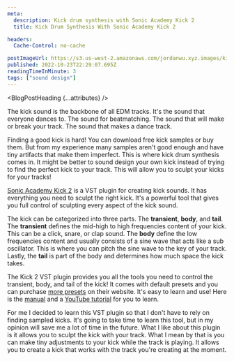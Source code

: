 ```yaml
---
meta:
  description: Kick drum synthesis with Sonic Academy Kick 2
  title: Kick Drum Synthesis With Sonic Academy Kick 2

headers:
  Cache-Control: no-cache

postImageUrl: https://s3.us-west-2.amazonaws.com/jordanwu.xyz.images/kick-drum-synthesis-with-sonic-academy-kick-2.jpg
published: 2022-10-23T22:29:07.695Z
readingTimeInMinute: 3
tags: ["sound design"]
---
```



<BlogPostHeading {...attributes} />

The kick sound is the backbone of all EDM tracks. It's the sound that everyone dances to. The sound for beatmatching. The sound that will make or break your track. The sound that makes a dance track.

Finding a good kick is hard! You can download free kick samples or buy them. But from my experience many samples aren't good enough and have tiny artifacts that make them imperfect. This is where kick drum synthesis comes in. It might be better to sound design your own kick instead of trying to find the perfect kick to your track. This will allow you to sculpt your kicks for your tracks!

[Sonic Academy Kick 2](https://www.sonicacademy.com/products/kick-2) is a VST plugin for creating kick sounds. It has everything you need to sculpt the right kick. It's a powerful tool that gives you full control of sculpting every aspect of the kick sound.

The kick can be categorized into three parts. The **transient**, **body**, and **tail**. The **transient** defines the mid-high to high frequencies content of your kick. This can be a click, snare, or clap sound. The **body** define the low frequencies content and usually consists of a sine wave that acts like a sub oscillator. This is where you can pitch the sine wave to the key of your track. Lastly, the **tail** is part of the body and determines how much space the kick takes.

The Kick 2 VST plugin provides you all the tools you need to control the transient, body, and tail of the kick! It comes with default presets and you can purchase [more presets](https://www.sonicacademy.com/products/all?feat=false&item_format=Kick+2+Presets) on their website. It's easy to learn and use! Here is the [manual](https://s3.us-west-2.amazonaws.com/jordanwu.xyz.images/kick-drum-synthesis-with-sonic-academy-kick-2/kick-2-manual.pdf.pdf) and a [YouTube tutorial](https://www.youtube.com/watch?v=0gJ7x9wiCrc&ab_channel=SonicAcademy) for you to learn.

For me I decided to learn this VST plugin so that I don't have to rely on finding sampled kicks. It's going to take time to learn this tool, but in my opinion will save me a lot of time in the future. What I like about this plugin is it allows you to sculpt the kick with your track. What I mean by that is you can make tiny adjustments to your kick while the track is playing. It allows you to create a kick that works with the track you're creating at the moment.

